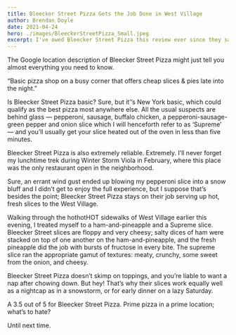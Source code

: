 ```yaml
---
title: Bleecker Street Pizza Gets the Job Done in West Village
author: Brendan Doyle
date: 2021-04-24
hero: ./images/BleeckerStreetPizza_Small.jpeg
excerpt: I've owed Bleecker Street Pizza this review ever since they saved me in Winter Storm Viola...
---
```

The Google location description of Bleecker Street Pizza might just tell you almost everything you need to know.

“Basic pizza shop on a busy corner that offers cheap slices & pies late into the night.”

Is Bleecker Street Pizza basic? Sure, but it’’s New York basic, which could qualify as the best pizza most anywhere else. All the usual suspects are behind glass — pepperoni, sausage, buffalo chicken, a pepperoni-sausage-green pepper and onion slice which I will henceforth refer to as ‘Supreme’ — and you’ll usually get your slice heated out of the oven in less than five minutes.

Bleecker Street Pizza is also extremely reliable. Extremely. I’ll never forget my lunchtime trek during Winter Storm Viola in February, where this place was the only restaurant open in the neighborhood.

Sure, an errant wind gust ended up blowing my pepperoni slice into a snow bluff and I didn’t get to enjoy the full experience, but I suppose that’s besides the point; Bleecker Street Pizza stays on their job serving up hot, fresh slices to the West Village.

Walking through the hothotHOT sidewalks of West Village earlier this evening, I treated myself to a ham-and-pineapple and a Supreme slice. Bleecker Street slices are floppy and very cheesy; salty dices of ham were stacked on top of one another on the ham-and-pineapple, and the fresh pineapple did the job with bursts of fructose in every bite. The supreme slice ran the appropriate gamut of textures: meaty, crunchy, some sweet from the onion, and cheesy.

Bleecker Street Pizza doesn’t skimp on toppings, and you’re liable to want a nap after chowing down. But hey! That’s why their slices work equally well as a nightcap as in a snowstorm, or for early dinner on a lazy Saturday.

A 3.5 out of 5 for Bleecker Street Pizza. Prime pizza in a prime location; what’s to hate?

Until next time.